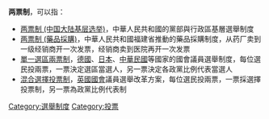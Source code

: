 '''两票制'''，可以指：
* [[两票制_(中国大陆基层选举)|两票制 (中国大陆基层选举)]]，中華人民共和國的黨部與行政區基層選舉制度
* [[两票制_(藥品採購)|两票制 (藥品採購)]]，中華人民共和國福建省推動的藥品採購制度，从药厂卖到一级经销商开一次发票，经销商卖到医院再开一次发票
* [[單一選區兩票制|單一選區兩票制]]，[[德國|德國]]、[[日本|日本]]、[[中華民國|中華民國]]等國家的國會議員選舉制度，每位選民投兩票，一票決定選區當選人，另一票決定各政黨比例代表當選人
* [[排序複選制#AV+|混合選擇投票制]]，[[英國國會|英國國會]]議員選舉改革方案，每位選民投兩票，一票採選擇投票制，另一票為政黨比例代表制
{{disambig|L|Cat=三字消歧義}}
[[Category:選舉制度|Category:選舉制度]]
[[Category:投票|Category:投票]]